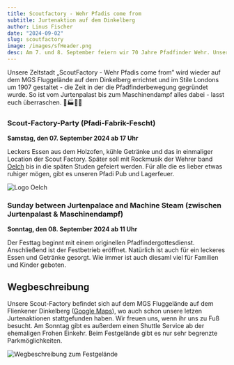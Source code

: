 ```yaml
---
title: Scoutfactory - Wehr Pfadis come from
subtitle: Jurtenaktion auf dem Dinkelberg
author: Linus Fischer
date: "2024-09-02"
slug: scoutfactory
image: /images/sfHeader.png
desc: Am 7. und 8. September feiern wir 70 Jahre Pfadfinder Wehr. Unsere Jurtenstadt "Scoutfactory - Wehr Pfadis come from" gestalten wir im Stile Londons um 1900 - die Zeit, in der die Pfadfinderbewegung gegründet wurde.
---
```



Unsere Zeltstadt „ScoutFactory - Wehr Pfadis come from” wird wieder auf dem MGS Fluggelände auf dem Dinkelberg errichtet und im Stile Londons um 1907 gestaltet - die Zeit in der die Pfadfinderbewegung gegründet wurde. So ist vom Jurtenpalast bis zum Maschinendampf alles dabei - lasst euch überraschen. 🤗🏭🇬🇧

### Scout-Factory-Party (Pfadi-Fabrik-Fescht)
**Samstag, den 07. September 2024 ab 17 Uhr**


Leckers Essen aus dem Holzofen, kühle Getränke und das in einmaliger Location der Scout Factory. Später soll mit Rockmusik der Wehrer band [Oelch](https://www.instagram.com/oelch.official/) bis in die späten Studen gefeiert werden. Für alle die es lieber etwas ruhiger mögen, gibt es unseren Pfadi Pub und Lagerfeuer.

<Img
  src={LogoOelch}
  alt="Logo Oelch"
  height={120}
  className="mx-auto"/>
### Sunday between Jurtenpalace and Machine Steam (zwischen Jurtenpalast & Maschinendampf)
**Sonntag, den 08. September 2024 ab 11 Uhr**

Der Festtag beginnt mit einem originellen Pfadfindergottesdienst. Anschließend ist der Festbetrieb eröffnet. Natürlich ist auch für ein leckeres Essen und Getränke gesorgt. Wie immer ist auch diesaml viel für Familien und Kinder geboten.

## Wegbeschreibung
Unsere Scout-Factory befindet sich auf dem MGS Fluggelände auf dem Flienkener Dinkelberg ([Google Maps](https://maps.app.goo.gl/fg7TkAbCe1z9bFf39)), wo auch schon unsere letzen Jurtenaktionen stattgefunden haben. Wir freuen uns, wenn ihr uns zu Fuß besucht. Am Sonntag gibt es außerdem einen Shuttle Service ab der ehemaligen Frohen Einkehr. Beim Festgelände gibt es nur sehr begrenzte Parkmöglichkeiten.

![Wegbeschreibung zum Festgelände](/images/anfahrtMGS.png)
